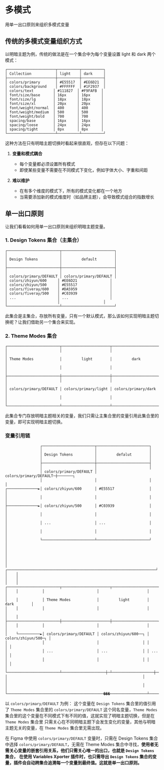 
# 多模式

用单一出口原则来组织多模式变量


## 传统的多模式变量组织方式

以明暗主题为例，传统的做法是在一个集合中为每个变量设置 light 和 dark 两个模式：

```
┌──────────────────────┬──────────┬──────────┐
│ Collection           │ light    │ dark     │
├──────────────────────┼──────────┼──────────┤
│ colors/primary       │ #E55517  │ #EE6D21  │
│ colors/background    │ #FFFFFF  │ #1F2937  │
│ colors/text         │ #111827  │ #F9FAFB  │
│ font/size/base      │ 16px     │ 16px     │
│ font/size/lg        │ 18px     │ 18px     │
│ font/size/xl        │ 20px     │ 20px     │
│ font/weight/normal  │ 400      │ 400      │
│ font/weight/medium  │ 500      │ 500      │
│ font/weight/bold    │ 700      │ 700      │
│ spacing/base        │ 16px     │ 16px     │
│ spacing/loose       │ 24px     │ 24px     │
│ spacing/tight       │ 8px      │ 8px      │
└──────────────────────┴──────────┴──────────┘
```


这种方法在只有明暗主题切换时看起来很直观，但存在以下问题：

1. **变量和模式耦合**
   - 每个变量都必须设置所有模式
   - 即使某些变量不需要在不同模式下变化，例如字体大小、字重和间距

2. **难以维护**
   - 在有多个维度的模式下，所有的模式变化都在一个地方
   - 当需要添加新的模式维度时（如品牌主题），会导致模式组合的指数增长

## 单一出口原则

让我们看看如何用单一出口原则来组织明暗主题变量。

### 1. Design Tokens 集合（主集合）

```
┌────────────────────────┬────────────────────────┐
│                        │                        │
│ Design Tokens          │         default        │
│                        │                        │
├────────────────────────┼────────────────────────┤
│                        │                        │
│ colors/primary/DEFAULT │ colors/primary/DEFAULT │
│ colors/zhiyun/600     │ #EE6D21               │
│ colors/zhiyun/500     │ #E55517               │
│ colors/fiveray/600    │ #DA5959               │
│ colors/fiveray/500    │ #C03939               │
│ ...                   │ ...                   │
│                       │                    │
└────────────────────────┴────────────────────────┘
```

此集合是主集合，存放所有变量，只有一个默认模式，那么该如何实现明暗主题切换呢？让我们借助另一个集合来实现。

### 2. Theme Modes 集合

```
┌────────────────────────┬──────────────────────┬─────────────────────┐
│                        │                      │                     │
│ Theme Modes            │         light        │         dark        │
│                        │                      │                     │
├────────────────────────┼──────────────────────┼─────────────────────┤
│                        │                      │                     │
│ colors/primary/DEFAULT │ colors/primary/light │ colors/primary/dark │
│                        │                      │                     │
└────────────────────────┴──────────────────────┴─────────────────────┘
```
此集合专门存放明暗主题相关的变量，我们只需让主集合里的变量引用此集合里的变量，即可实现明暗主题切换。

### 变量引用链

```
                ┌────────────────────────┬────────────────────────┐                     
                │                        │                        │                     
                │ Design Tokens          │         defalut        │                     
                │                        │                        │                     
                ├────────────────────────┼────────────────────────┤                     
                │                        │                        │                     
                │ colors/primary/DEFAULT │ colors/primary/DEFAULT─┼───────┐             
                │                        │                        │       │             
┌──────────────►│ colors/zhiyun/600      │ #E55517                │       │             
│               │                        │                        │       │             
├──────────────►│ colors/zhiyun/500      │ #C03939                │       │             
│               │                        │                        │       │             
│               │ ...                    │ ...                    │       │             
│               │                        │                        │       │             
│               └────────────────────────┴────────────────────────┘       │             
│                                                                         │             
│                                                                         │             
│    ┌────────────────────────────────────────────────────────────────────┘             
│    │                                                                                  
│    │                                                                                  
│    │           ┌────────────────────────┬──────────────────────┬─────────────────────┐
│    │           │                        │                      │                     │
│    │           │ Theme Modes            │         light        │         dark        │
│    │           │                        │                      │                     │
│    │           ├────────────────────────┼──────────────────────┼─────────────────────┤
│    │           │                        │                      │                     │
│    └──────────►│ colors/primary/DEFAULT │ colors/zhiyun/600──┐ │ colors/zhiyun/500─┐ │
│                │                        │                    │ │                   │ │
│                │ ...                    │ ...                │ │ ...               │ │
│                │                        │                    │ │                   │ │
│                └────────────────────────┴────────────────────┼─┴───────────────────┼─┘
│                                                              │                     │  
│                                                              │                     │  
└────────────────────────────────────────────���─────────────────┴─────────────────────┘  
```

以 `colors/primary/DEFAULT` 为例：
这个变量在 `Design Tokens` 集合里的值引用了 `Theme Modes` 集合里的 `colors/primary/DEFAULT` 这个同名变量，`Theme Modes` 集合里的这个变量在不同模式下有不同的值，这就实现了明暗主题切换，但是在 `Theme Modes` 集合里
只需关心在不同明暗主题下会发生变化的变量，其他与明暗主题无关的变量，在 `Theme Modes` 集合里无需出现。


在 Figma 中使用 `colors/primary/DEFAULT` 变量时，只需在 Design Tokens 集合中选择 `colors/primary/DEFAULT`，无需在 Theme Modes 集合中寻找，**使用者无需关心变量的嵌套引用关系，他们只需关心唯一的出口，也就是 `Design Tokens` 集合，**
**在使用 Variables Xporter 插件时，也只需导出 `Design Tokens` 集合的变量，插件会自动跨集合追溯每一个变量到最终值。这就是单一出口原则。**

